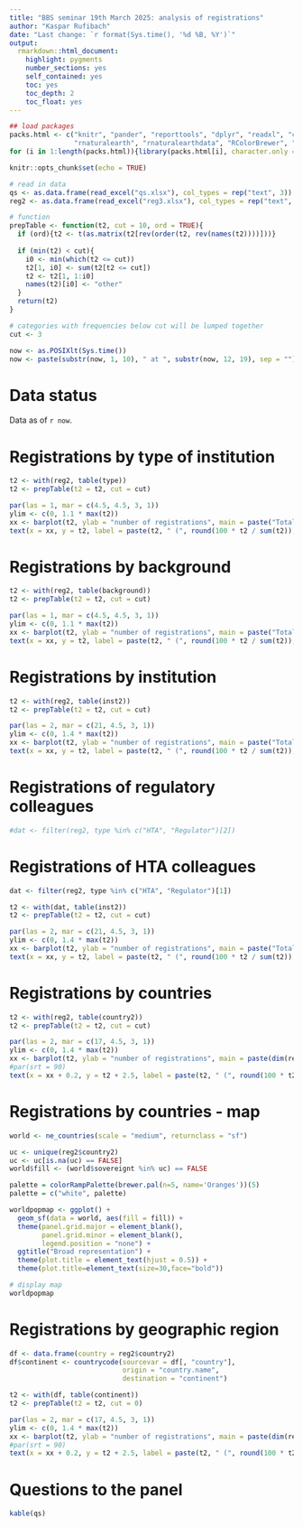 ```yaml
---
title: "BBS seminar 19th March 2025: analysis of registrations"
author: "Kaspar Rufibach"
date: "Last change: `r format(Sys.time(), '%d %B, %Y')`"
output: 
  rmarkdown::html_document:
    highlight: pygments
    number_sections: yes
    self_contained: yes
    toc: yes
    toc_depth: 2
    toc_float: yes
---
```


```r
## load packages
packs.html <- c("knitr", "pander", "reporttools", "dplyr", "readxl", "countrycode", 
                "rnaturalearth", "rnaturalearthdata", "RColorBrewer", "ggplot2")
for (i in 1:length(packs.html)){library(packs.html[i], character.only = TRUE)}

knitr::opts_chunk$set(echo = TRUE)

# read in data
qs <- as.data.frame(read_excel("qs.xlsx"), col_types = rep("text", 3))
reg2 <- as.data.frame(read_excel("reg3.xlsx"), col_types = rep("text", 4))

# function
prepTable <- function(t2, cut = 10, ord = TRUE){
  if (ord){t2 <- t(as.matrix(t2[rev(order(t2, rev(names(t2))))]))}
  
  if (min(t2) < cut){
    i0 <- min(which(t2 <= cut))
    t2[1, i0] <- sum(t2[t2 <= cut])
    t2 <- t2[1, 1:i0]
    names(t2)[i0] <- "other"
  }
  return(t2)
}

# categories with frequencies below cut will be lumped together
cut <- 3

now <- as.POSIXlt(Sys.time())
now <- paste(substr(now, 1, 10), " at ", substr(now, 12, 19), sep = "")
```

# Data status

Data as of `r now`.

# Registrations by type of institution

```r
t2 <- with(reg2, table(type))
t2 <- prepTable(t2 = t2, cut = cut)

par(las = 1, mar = c(4.5, 4.5, 3, 1))
ylim <- c(0, 1.1 * max(t2))
xx <- barplot(t2, ylab = "number of registrations", main = paste("Total number of registrations: ", dim(reg2)[1], "\n type of institution", sep = ""), col = 2, ylim = ylim)
text(x = xx, y = t2, label = paste(t2, " (", round(100 * t2 / sum(t2)), "%)", sep = ""), pos = 3, cex = 0.8, col = 1)
```

# Registrations by background

```r
t2 <- with(reg2, table(background))
t2 <- prepTable(t2 = t2, cut = cut)

par(las = 1, mar = c(4.5, 4.5, 3, 1))
ylim <- c(0, 1.1 * max(t2))
xx <- barplot(t2, ylab = "number of registrations", main = paste("Total number of registrations: ", dim(reg2)[1], "\n background", sep = ""), col = 2, ylim = ylim)
text(x = xx, y = t2, label = paste(t2, " (", round(100 * t2 / sum(t2)), "%)", sep = ""), pos = 3, cex = 0.8, col = 1)
```

# Registrations by institution

```r
t2 <- with(reg2, table(inst2))
t2 <- prepTable(t2 = t2, cut = cut)

par(las = 2, mar = c(21, 4.5, 3, 1))
ylim <- c(0, 1.4 * max(t2))
xx <- barplot(t2, ylab = "number of registrations", main = paste("Total number of registrations: ", dim(reg2)[1], "\n institution", sep = ""), col = 4, ylim = ylim)
text(x = xx, y = t2, label = paste(t2, " (", round(100 * t2 / sum(t2)), "%)", sep = ""), pos = 3, offset = 2, cex = 0.8, col = 1, srt = 90)
```
 
# Registrations of regulatory colleagues

```r
#dat <- filter(reg2, type %in% c("HTA", "Regulator")[2])
```

# Registrations of HTA colleagues

```r
dat <- filter(reg2, type %in% c("HTA", "Regulator")[1])

t2 <- with(dat, table(inst2))
t2 <- prepTable(t2 = t2, cut = cut)

par(las = 2, mar = c(21, 4.5, 3, 1))
ylim <- c(0, 1.4 * max(t2))
xx <- barplot(t2, ylab = "number of registrations", main = paste("Total number of registrations: ", dim(reg2)[1], "\n institution", sep = ""), col = 4, ylim = ylim)
text(x = xx, y = t2, label = paste(t2, " (", round(100 * t2 / sum(t2)), "%)", sep = ""), pos = 3, offset = 2, cex = 0.8, col = 1, srt = 90)
```

# Registrations by countries

```r
t2 <- with(reg2, table(country2))
t2 <- prepTable(t2 = t2, cut = cut)

par(las = 2, mar = c(17, 4.5, 3, 1))
ylim <- c(0, 1.4 * max(t2))
xx <- barplot(t2, ylab = "number of registrations", main = paste(dim(reg2)[1], " registrations from ", with(reg2, length(unique(country2))), " countries", sep = ""), col = 4, ylim = ylim)
#par(srt = 90)
text(x = xx + 0.2, y = t2 + 2.5, label = paste(t2, " (", round(100 * t2 / sum(t2)), "%)", sep = ""), pos = 3, offset = 2, cex = 0.8, col = 1, srt = 90)
```

# Registrations by countries - map

```r
world <- ne_countries(scale = "medium", returnclass = "sf")

uc <- unique(reg2$country2)
uc <- uc[is.na(uc) == FALSE]
world$fill <- (world$sovereignt %in% uc) == FALSE

palette = colorRampPalette(brewer.pal(n=5, name='Oranges'))(5)
palette = c("white", palette)

worldpopmap <- ggplot() +
  geom_sf(data = world, aes(fill = fill)) +
  theme(panel.grid.major = element_blank(), 
        panel.grid.minor = element_blank(),
        legend.position = "none") +
  ggtitle("Broad representation") + 
  theme(plot.title = element_text(hjust = 0.5)) + 
  theme(plot.title=element_text(size=30,face="bold"))

# display map
worldpopmap
```

# Registrations by geographic region

```r
df <- data.frame(country = reg2$country2)
df$continent <- countrycode(sourcevar = df[, "country"],
                            origin = "country.name",
                            destination = "continent")

t2 <- with(df, table(continent))
t2 <- prepTable(t2 = t2, cut = 0)

par(las = 2, mar = c(17, 4.5, 3, 1))
ylim <- c(0, 1.4 * max(t2))
xx <- barplot(t2, ylab = "number of registrations", main = paste(dim(reg2)[1], " registrations from ", with(df, length(unique(continent))), " regions", sep = ""), col = 4, ylim = ylim)
#par(srt = 90)
text(x = xx + 0.2, y = t2 + 2.5, label = paste(t2, " (", round(100 * t2 / sum(t2)), "%)", sep = ""), pos = 3, offset = 2, cex = 0.8, col = 1, srt = 90)
```

# Questions to the panel

```r
kable(qs)
```










